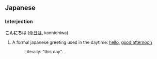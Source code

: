 ==Japanese==
===Interjection===
'''こんにちは''' ([[今日は]], konnichiwa)

# A formal japanese greeting used in the daytime: [[hello]], [[good afternoon]]
#:Literally: "this day".